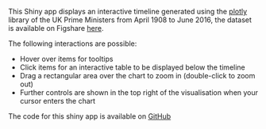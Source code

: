 <p>This Shiny app displays an interactive timeline generated using the <a href=https://github.com/ropensci/plotly>plotly</a> library of the UK Prime Ministers from April 1908 to June 2016, the dataset is available on Figshare <a href="https://figshare.com/articles/Collated_Datasets_for_Oxford_University_Live_Data_Project/3444278">here</a>.</p>

<p>The following interactions are possible:</p>

- Hover over items for tooltips
- Click items for an interactive table to be displayed below the timeline
- Drag a rectangular area over the chart to zoom in (double-click to zoom out)
- Further controls are shown in the top right of the visualisation when your cursor enters the chart

<p>The code for this shiny app is available on <a href="https://github.com/ox-it/LiveData_htmlwidgets/tree/gh-pages/timelines">GitHub</a></p>